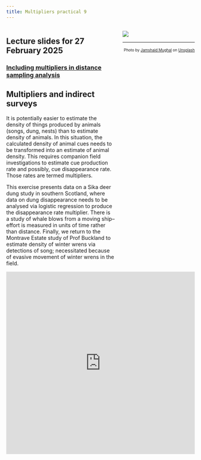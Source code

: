 ```yaml
---
title: Multipliers practical 9
---
```


:::: {.columns}

::: {.column width='60%'}
::: {.callout-tip}
## Lecture slides for 27 February 2025

### [Including multipliers in distance sampling analysis](../lectures/BlockI-22.pdf)
:::

## Multipliers and indirect surveys

It is potentially easier to estimate the density of things produced by animals (songs, dung, nests) than to estimate density of animals.  In this situation, the calculated density of animal cues needs to be transformed into an estimate of animal density.  This requires companion field investigations to estimate cue production rate and possibly, cue disappearance rate.  Those rates are termed multipliers.

This exercise presents data on a Sika deer dung study in southern Scotland, where data on dung disappearance needs to be analysed via logistic regression to produce the disappearance rate multiplier.  There is a study of whale blows from a moving ship--effort is measured in units of time rather than distance.  Finally, we return to the Montrave Estate study of Prof Buckland to estimate density of winter wrens via detections of song; necessitated because of evasive movement of winter wrens in the field.

:::

::: {.column width='40%'}
![](multipliers-unsplash.jpg)

---
<p style="font-size: x-small; text-align:right">Photo by <a href="https://unsplash.com/@jamshaidpro?utm_source=unsplash&utm_medium=referral&utm_content=creditCopyText">Jamshaid Mughal</a> on <a href="https://unsplash.com/s/photos/nests?utm_source=unsplash&utm_medium=referral&utm_content=creditCopyText">Unsplash</a></p>
:::

::::

<div style="position: relative; padding-bottom: 96.77419354838709%; height: 0;"><iframe src="https://www.loom.com/embed/43dbcb59d8b44db3abc3e4792cda081f?sid=1077ebd4-e45a-4492-8702-0868d465cd5e" frameborder="0" webkitallowfullscreen mozallowfullscreen allowfullscreen style="position: absolute; top: 0; left: 0; width: 100%; height: 100%;"></iframe></div>
